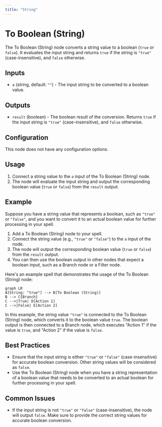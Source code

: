 ```yaml
---
title: "String"
---
```


# To Boolean (String)

The To Boolean (String) node converts a string value to a boolean (`true` or `false`). It evaluates the input string and returns `true` if the string is `"true"` (case-insensitive), and `false` otherwise.

## Inputs

- `a` (string, default: `""`) - The input string to be converted to a boolean value.

## Outputs

- `result` (boolean) - The boolean result of the conversion. Returns `true` if the input string is `"true"` (case-insensitive), and `false` otherwise.

## Configuration

This node does not have any configuration options.

## Usage

1. Connect a string value to the `a` input of the To Boolean (String) node.
2. The node will evaluate the input string and output the corresponding boolean value (`true` or `false`) from the `result` output.

## Example

Suppose you have a string value that represents a boolean, such as `"true"` or `"false"`, and you want to convert it to an actual boolean value for further processing in your spell.

1. Add a To Boolean (String) node to your spell.
2. Connect the string value (e.g., `"true"` or `"false"`) to the `a` input of the node.
3. The node will output the corresponding boolean value (`true` or `false`) from the `result` output.
4. You can then use the boolean output in other nodes that expect a boolean input, such as a Branch node or a Filter node.

Here's an example spell that demonstrates the usage of the To Boolean (String) node:

```mermaid
graph LR
A[String: "true"] --> B[To Boolean (String)]
B --> C{Branch}
C -->|True| D[Action 1]
C -->|False| E[Action 2]
```

In this example, the string value `"true"` is connected to the To Boolean (String) node, which converts it to the boolean value `true`. The boolean output is then connected to a Branch node, which executes "Action 1" if the value is `true`, and "Action 2" if the value is `false`.

## Best Practices

- Ensure that the input string is either `"true"` or `"false"` (case-insensitive) for accurate boolean conversion. Other string values will be considered as `false`.
- Use the To Boolean (String) node when you have a string representation of a boolean value that needs to be converted to an actual boolean for further processing in your spell.

## Common Issues

- If the input string is not `"true"` or `"false"` (case-insensitive), the node will output `false`. Make sure to provide the correct string values for accurate boolean conversion.
